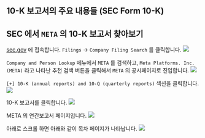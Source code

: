 ## 10-K 보고서의 주요 내용들 (SEC Form 10-K)

## SEC 에서 `META` 의 10-K 보고서 찾아보기
[sec.gov](https://www.sec.gov/) 에 접속합니다. `Filings` → `Company Filing Search` 를 클릭합니다.
![](./img/SEC-FORM-10-K/1.png)
<br/>

`Company and Person Lookup` 메뉴에서 `META` 를 검색하고, `Meta Platforms. Inc. (META)` 라고 나타난 추천 검색 버튼을 클릭해서 `META` 의 공시페이지로 진입합니다.
![](./img/SEC-FORM-10-K/2.png)
<br/>

`[+] 10-K (annual reports) and 10-Q (quarterly reports)` 섹션을 클릭합니다.
![](./img/SEC-FORM-10-K/3.png)
<br/>

10-K 보고서를 클릭합니다.
![](./img/SEC-FORM-10-K/4.png)
<br/>

META 의 연간보고서 페이지입니다.
![](./img/SEC-FORM-10-K/5.png)
<br/>

아래로 스크롤 하면 아래와 같이 목차 페이지가 나타납니다.
![](./img/SEC-FORM-10-K/6.png)
<br/>

